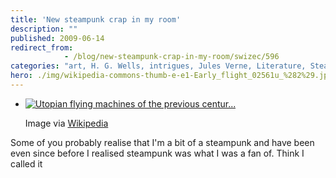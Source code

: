 ```yaml
---
title: 'New steampunk crap in my room'
description: ""
published: 2009-06-14
redirect_from: 
            - /blog/new-steampunk-crap-in-my-room/swizec/596
categories: "art, H. G. Wells, intrigues, Jules Verne, Literature, Steampunk, Steampunk Magazine, Uncategorized"
hero: ./img/wikipedia-commons-thumb-e-e1-Early_flight_02561u_%282%29.jpg-300px-Early_flight_02561u_%282%29.jpg
---
```

- [![Utopian flying machines of the previous centur...](./img/wikipedia-commons-thumb-e-e1-Early_flight_02561u_%282%29.jpg-300px-Early_flight_02561u_%282%29.jpg "Utopian flying machines of the previous centur...")](http://commons.wikipedia.org/wiki/Image:Early_flight_02561u_%282%29.jpg)

  Image via [Wikipedia](http://commons.wikipedia.org/wiki/Image:Early_flight_02561u_%282%29.jpg)

Some of you probably realise that I'm a bit of a steampunk and have been even since before I realised steampunk was what I was a fan of. Think I called it